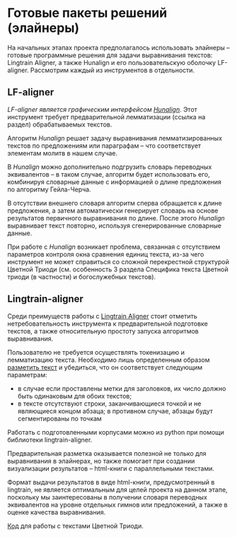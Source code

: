 # Готовые пакеты решений (элайнеры)

На начальных этапах проекта предполагалось использовать элайнеры – готовые программные решения для задачи выравнивания текстов: Lingtrain Aligner, а также Hunalign и его пользовательскую оболочку LF-aligner. Рассмотрим каждый из инструментов в отдельности.

## LF-aligner

*LF-aligner является графическим интерфейсом [Hunalign](https://github.com/danielvarga/hunalign)*. Этот инструмент требует предварительной лемматизации (ссылка на раздел) обрабатываемых текстов.

Алгоритм *Hunalign* решает задачу выравнивания лемматизированных текстов по предложениям или параграфам – что соответствует элементам молитв в нашем случае.

В *Hunalign* можно дополнительно подгрузить словарь переводных эквивалентов – в таком случае, алгоритм будет использовать его, комбинируя словарные данные с информацией о длине предложения по алгоритму Гейла-Черча.

В отсутствии внешнего словаря алгоритм сперва обращается к длине предложения, а затем автоматически генерирует словарь на основе результатов первичного выравнивания по длине. После этого *Hunalign* выравнивает текст повторно, используя сгенерированные словарные данные.

При работе с *Hunalign* возникает проблема, связанная с отсутствием параметров контроля окна сравнения единиц текста, из-за чего инструмент не может справиться со сложной перекрестной структурой Цветной Триоди (см. особенность 3 раздела Специфика текста Цветной триоди (в частности) и богослужебных текстов).

## Lingtrain-aligner

Среди преимуществ работы с [Lingtrain Aligner](https://github.com/averkij/lingtrain-aligner) стоит отметить нетребовательность инструмента к предварительной подготовке текстов, а также относительную простоту запуска алгоритмов выравнивания.

Пользователю не требуется осуществлять токенизацию и лемматизацию текста. Необходимо лишь определенным образом [разметить текст](https://habr.com/ru/articles/590549/) и убедиться, что он соответствует следующим параметрам:

- в случае если проставлены метки для заголовков, их число должно быть одинаковым для обоих текстов;
- в тексте отсутствуют строки, заканчивающиеся точкой и не являющиеся концом абзаца; в противном случае, абзацы будут сегментированы по точкам

Работать с подготовленными корпусами можно из python при помощи библиотеки lingtrain-aligner.

Предварительная разметка оказывается полезной не только для выравнивания в элайнерах, но также помогает при создании визуализации результатов – html-книги с параллельными текстами.

Формат выдачи результатов в виде html-книги, предусмотренный в lingtrain, не является оптимальным для целей проекта на данном этапе, поскольку мы заинтересованы в получении словаря переводных эквивалентов на уровне отдельных гимнов или предложений, а также в оценке качества выравнивания.

[Код](https://github.com/Drozhzhinastya/GSPC/blob/main/scripts/aligners/Lingtrain_LABse.ipynb) для работы с текстами Цветной Триоди.
